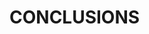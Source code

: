 # CONCLUSIONS

<!-- Mandatory section and title.

**Highlight key conclusions and recommendations** with the necessary explanations and rationales. As an example, for reviews of Environmental Impact studies, this section would include an overview of the Science comments. Also **highlight the uncertainties related to the recommendations/views and the need to conduct further analysis/peer review in the future.** This point is particularly important when a Science Response process was conducted because the deadline to provide the answer was too short for proceeding with the necessary preparatory work and peer review -->